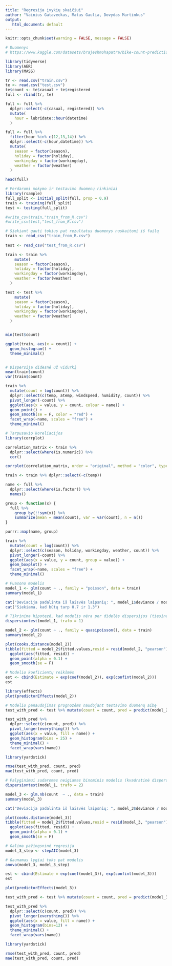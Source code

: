 ```yaml
---
title: "Regresija įvykių skaičiui"
author: "Vainius Gataveckas, Matas Gaulia, Dovydas Martinkus"
output:
   html_document: default
---
```



```r
knitr::opts_chunk$set(warning = FALSE, message = FALSE)
```

```r
# Duomenys
# https://www.kaggle.com/datasets/brajeshmohapatra/bike-count-prediction-data-set?select=train.csv

library(tidyverse)
library(AER)
library(MASS)
```


```r
tr <- read.csv("train.csv")
te <- read.csv("test.csv")
te$count <- te$casual + te$registered
full <- rbind(tr, te)

full <- full %>%
  dplyr::select(-c(casual, registered)) %>%
  mutate(
    hour = lubridate::hour(datetime)
  ) 
```


```r
full <- full %>%
  filter(hour %in% c(12,13,14)) %>% 
  dplyr::select(-c(hour,datetime)) %>%
  mutate(
    season = factor(season),
    holiday = factor(holiday),
    workingday = factor(workingday),
    weather = factor(weather)
  )

head(full)
```




```r
# Perdaromi mokymo ir testavimo duomenų rinkiniai
library(rsample)
full_split <- initial_split(full, prop = 0.9)
train <- training(full_split)
test <- testing(full_split)

#write_csv(train,"train_from_R.csv")
#write_csv(test,"test_from_R.csv")
```



```r
# Siekiant gauti tokius pat rezultatus duomenys nuskaitomi iš failų
train <- read_csv("train_from_R.csv")
  
test <- read_csv("test_from_R.csv")

train <- train %>%
    mutate(
    season = factor(season),
    holiday = factor(holiday),
    workingday = factor(workingday),
    weather = factor(weather)
  )

test <- test %>%
    mutate(
    season = factor(season),
    holiday = factor(holiday),
    workingday = factor(workingday),
    weather = factor(weather)
  )


min(test$count)

ggplot(train, aes(x = count)) +
  geom_histogram() +
  theme_minimal()


# Dispersija didesnė už vidurkį
mean(train$count)
var(train$count)
```


```r
train %>%
  mutate(count = log(count)) %>%
  dplyr::select(c(temp, atemp, windspeed, humidity, count)) %>%
  pivot_longer(-count) %>%
  ggplot(aes(x = value, y = count, colour = name)) +
  geom_point() +
  geom_smooth(se = F, color = "red") +
  facet_wrap(~name, scales = "free") +
  theme_minimal()
```


```r
# Tarpusavio koreliacijos
library(corrplot)

correlation_matrix <- train %>%
  dplyr::select(where(is.numeric)) %>%
  cor()

corrplot(correlation_matrix, order = "original", method = "color", type = "upper", diag = FALSE, tl.col = "black", addCoef.col = "black")

train <- train %>% dplyr::select(-c(temp))
```

```r
name <- full %>%
  dplyr::select(where(is.factor)) %>%
  names()

group <- function(x) {
  full %>%
    group_by(!!sym(x)) %>%
    summarize(mean = mean(count), var = var(count), n = n())
}

purrr::map(name, group)
```


```r
train %>%
  mutate(count = log(count)) %>%
  dplyr::select(c(season, holiday, workingday, weather, count)) %>%
  pivot_longer(-count) %>%
  ggplot(aes(x = value, y = count, group = value)) +
  geom_boxplot() +
  facet_wrap(~name, scales = "free") +
  theme_minimal()
```



```r
# Puasono modelis
model_1 <- glm(count ~ ., family = "poisson", data = train)
summary(model_1)

cat("Deviacija padalinta iš laisvės laipsnių: ", model_1$deviance / model_1$df.residual, "\n")
cat("Siekiama, kad būtų tarp 0.7 ir 1.3")

# Tikrinima hipotezė, kad modelis nėra per didelės dispersijos (tiesinės dispersijos funkcijos alternatyva)
dispersiontest(model_1, trafo = 1)
```

```r
model_2 <- glm(count ~ ., family = quasipoisson(), data = train)
summary(model_2)
```

```r
plot(cooks.distance(model_2))
tibble(fitted = model_2$fitted.values,resid = resid(model_2, "pearson") / sqrt(31.8)) %>%
  ggplot(aes(fitted, resid)) +
  geom_point(alpha = 0.1) +
  geom_smooth(se = F)
```



```r
# Modelio koeficientų reikšmės
est <- cbind(Estimate = exp(coef(model_2)), exp(confint(model_2)))
est
```


```r
library(effects)
plot(predictorEffects(model_2))
```


```r
# Modelio panaudojimas prognozėms naudojant testavimo duomenų aibę
test_with_pred <- test %>% mutate(count = count, pred = predict(model_2, test, type = "response"))

test_with_pred %>%
  dplyr::select(c(count, pred)) %>%
  pivot_longer(everything()) %>%
  ggplot(aes(x = value, fill = name)) +
  geom_histogram(bins = 25) +
  theme_minimal() +
  facet_wrap(vars(name))
```


```r
library(yardstick)

rmse(test_with_pred, count, pred)
mae(test_with_pred, count, pred)
```




```r
# Palyginimui sudaromas neigiamas binominis modelis (kvadratinė dispersijos funkcija)
dispersiontest(model_1, trafo = 2)

model_3 <- glm.nb(count  ~ ., data = train)
summary(model_3)

cat("Deviacija padalinta iš laisvės laipsnių: ", model_3$deviance / model_3$df.residual, "\n")
```




```r
plot(cooks.distance(model_3))
tibble(fitted = model_2$fitted.values,resid = resid(model_3, "pearson")) %>%
  ggplot(aes(fitted, resid)) +
  geom_point(alpha = 0.1) +
  geom_smooth(se = F)
```



```r
# Galima pažingsninė regresija
model_3_step <- stepAIC(model_3)

# Gaunamas lygiai toks pat modelis
anova(model_3, model_3_step)
```


```r
est <- cbind(Estimate = exp(coef(model_3)), exp(confint(model_3)))
est
```


```r
plot(predictorEffects(model_3))
```


```r
test_with_pred <- test %>% mutate(count = count, pred = predict(model_3, test, type = "response"))

test_with_pred %>%
  dplyr::select(c(count, pred)) %>%
  pivot_longer(everything()) %>%
  ggplot(aes(x = value, fill = name)) +
  geom_histogram(bins=12) +
  theme_minimal() +
  facet_wrap(vars(name))
```


```r
library(yardstick)

rmse(test_with_pred, count, pred)
mae(test_with_pred, count, pred)
```



